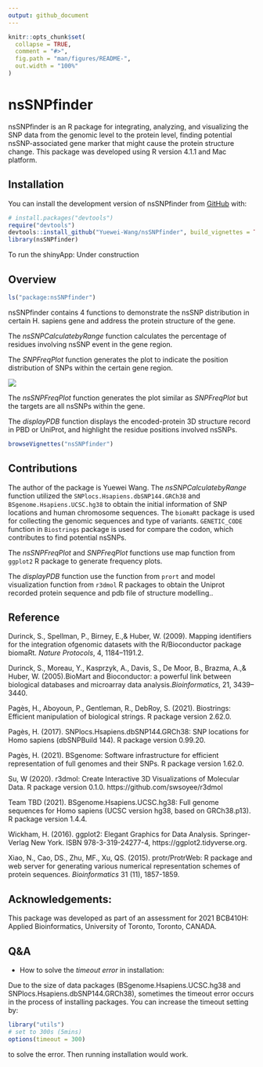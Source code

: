 ```yaml
---
output: github_document
---
```


<!-- README.md is generated from README.Rmd. Please edit that file -->

```r
knitr::opts_chunk$set(
  collapse = TRUE,
  comment = "#>",
  fig.path = "man/figures/README-",
  out.width = "100%"
)
```

# nsSNPfinder

<!-- badges: start -->
<!-- badges: end -->

nsSNPfinder is an R package for integrating, analyzing, and visualizing the SNP data from the genomic level to the protein level, finding potential nsSNP-associated gene marker that might cause the protein structure change. This package was developed using R version 4.1.1 and Mac platform.

## Installation

You can install the development version of nsSNPfinder from [GitHub](https://github.com/) with:

``` r
# install.packages("devtools")
require("devtools")
devtools::install_github("Yuewei-Wang/nsSNPfinder", build_vignettes = TRUE)
library(nsSNPfinder)
```

To run the shinyApp:
Under construction

## Overview

``` r
ls("package:nsSNPfinder")
```

nsSNPfinder contains 4 functions to demonstrate the nsSNP distribution in certain H. sapiens gene and address the protein structure of the gene.

The *nsSNPCalculatebyRange* function calculates the percentage of residues involving nsSNP event in the gene region.

The *SNPFreqPlot* function generates the plot to indicate the position distribution of SNPs within the certain gene region.

![](./inst/extdata/overview.png)

The *nsSNPFreqPlot* function generates the plot similar as *SNPFreqPlot* but the targets are all nsSNPs within the gene.

The *displayPDB* function displays the encoded-protein 3D structure record in PBD or UniProt, and highlight the residue positions involved nsSNPs.

``` r
browseVignettes("nsSNPfinder")
```

## Contributions

The author of the package is Yuewei Wang. The *nsSNPCalculatebyRange* function utilized the  `SNPlocs.Hsapiens.dbSNP144.GRCh38` and `BSgenome.Hsapiens.UCSC.hg38` to obtain the initial information of SNP locations and human chromosome sequences. The `biomaRt` package is used for collecting the genomic sequences and type of variants.
`GENETIC_CODE` function in `Biostrings` package is used for compare the codon, which contributes to find potential nsSNPs.

The *nsSNPFreqPlot* and *SNPFreqPlot* functions use map function from `ggplot2` R package to generate frequency plots.

The *displayPDB* function use the function from `prort` and model visualization function from `r3dmol` R packages to obtain the Uniprot recorded protein sequence and pdb file of structure modelling..

## Reference
Durinck, S., Spellman, P., Birney, E.,& Huber, W. (2009). Mapping identifiers for the integration ofgenomic datasets with the R/Bioconductor package biomaRt. *Nature Protocols*, 4, 1184–1191.2. 

Durinck, S., Moreau, Y., Kasprzyk, A., Davis, S., De Moor, B., Brazma, A.,& Huber, W. (2005).BioMart and Bioconductor: a powerful link between biological databases and microarray data analysis.*Bioinformatics*, 21, 3439–3440.

Pagès, H., Aboyoun, P., Gentleman, R., DebRoy, S. (2021). Biostrings: Efficient manipulation of biological strings. R package version 2.62.0.

Pagès, H. (2017). SNPlocs.Hsapiens.dbSNP144.GRCh38: SNP locations for Homo sapiens (dbSNPBuild 144). R package version 0.99.20.

Pagès, H. (2021). BSgenome: Software infrastructure for efficient representation of full genomes and their SNPs. R package version 1.62.0.

Su, W (2020). r3dmol: Create Interactive 3D Visualizations of Molecular Data.
R package version 0.1.0. https://github.com/swsoyee/r3dmol

Team TBD (2021). BSgenome.Hsapiens.UCSC.hg38: Full genome sequences for Homo sapiens (UCSC version hg38, based on GRCh38.p13). R package version 1.4.4.

Wickham, H. (2016). ggplot2: Elegant Graphics for Data Analysis. Springer-Verlag
New York. ISBN 978-3-319-24277-4, https://ggplot2.tidyverse.org.

Xiao, N., Cao, DS., Zhu, MF., Xu, QS. (2015). protr/ProtrWeb: R package and 
web server for generating various numerical representation schemes of protein 
sequences. *Bioinformatics* 31 (11), 1857-1859.

## Acknowledgements: 

This package was developed as part of an assessment for 2021 BCB410H: Applied Bioinformatics,
University of Toronto, Toronto, CANADA.

## Q&A

- How to solve the *timeout error* in installation: 

Due to the size of data packages (BSgenome.Hsapiens.UCSC.hg38 and SNPlocs.Hsapiens.dbSNP144.GRCh38), sometimes the timeout error occurs in the process of installing packages. You can increase the timeout setting by: 
  
``` r
library("utils")
# set to 300s (5mins)
options(timeout = 300)
```
to solve the error. Then running installation would work.
